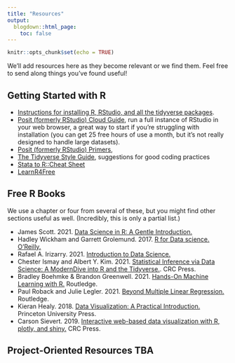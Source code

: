 ```yaml
---
title: "Resources"
output:
  blogdown::html_page:
    toc: false
---
```


```r
knitr::opts_chunk$set(echo = TRUE)
```

We'll add resources here as they become relevant or we find them. Feel free to send along things you've found useful!

## Getting Started with R

* [Instructions for installing R, RStudio, and all the tidyverse packages](../install/).
* [Posit (formerly RStudio) Cloud Guide](https://posit.cloud/plans/free), run a full instance of RStudio in your web browser, a great way to start if you're struggling with installation (you can get 25 free hours of use a month, but it's not really designed to handle large datasets).
* [Posit (formerly RStudio) Primers](https://posit.cloud/learn/primers),
* [The Tidyverse Style Guide](https://style.tidyverse.org/index.html), suggestions for good coding practices
* [Stata to R::Cheat Sheet](https://mentalbreaks.rbind.io/posts/stata-to-r/)
* [LearnR4Free](https://www.learnr4free.com/)

## Free R Books 
We use a chapter or four from several of these, but you might find other sections useful as well. (Incredibly, this is only a partial list.)

* James Scott. 2021. [Data Science in R: A Gentle Introduction.](https://bookdown.org/jgscott/DSGI/) 
* Hadley Wickham and Garrett Grolemund. 2017. [R for Data science. O’Reilly.](https://r4ds.had.co.nz/) 
* Rafael A. Irizarry. 2021. [Introduction to Data Science.](https://rafalab.github.io/dsbook/) 
* Chester Ismay and Albert Y. Kim. 2021. [Statistical Inference via Data Science: A ModernDive into R and the Tidyverse.](https://moderndive.com/). CRC Press. 
* Bradley Boehmke & Brandon Greenwell. 2021. [Hands-On Machine Learning with R.](https://bradleyboehmke.github.io/HOML/) Routledge. 
* Paul Roback and Julie Legler. 2021. [Beyond Multiple Linear Regression.](https://bookdown.org/roback/bookdown-BeyondMLR/) Routledge.
* Kieran Healy. 2018. [Data Visualization: A Practical Introduction.](https://socviz.co/) Princeton University Press.
* Carson Sievert. 2019. [Interactive web-based data visualization with R, plotly, and shiny.](https://plotly-r.com/) CRC Press. 

## Project-Oriented Resources TBA

